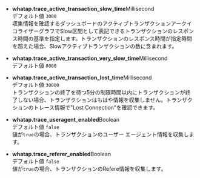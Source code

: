 -   **whatap.trace_active_transaction_slow_time**<span class='type'>Millisecond</span><br/>
      デフォルト値 `3000`<br/>
      収集情報を確認するダッシュボードのアクティブトランザクションアークイコライザーグラフでSlow区間として表記できるトランザクションのレスポンス時間の基準を指定します。トランザクションのレスポンス時間が指定時間を超えた場合、Slowアクティブトランザクションの数に含まれます。

-   **whatap.trace_active_transaction_very_slow_time**<span class='type'>Millisecond</span><br/>
      デフォルト値 `8000`<br/>

-   **whatap.trace_active_transaction_lost_time**<span class='type'>Millisecond</span><br/>
      デフォルト値 `30000`<br/>
      トランザクションの終了を待つ5分の制限時間以内にトランザクションが終了しない場合、トランザクションはもはや情報を収集しません。トランザクションのトレース情報で"Lost Connection"を確認できます。

-   **whatap.trace_useragent_enabled**<span class='type'>Boolean</span><br/>
      デフォルト値 `false`<br/>
      値が`true`の場合、トランザクションのユーザー エージェント情報を収集します。 

-   **whatap.trace_referer_enabled**<span class='type'>Boolean</span><br/>
      デフォルト値 `false`<br/>
      値が`true`の場合、トランザクションのRefere情報を収集します。
